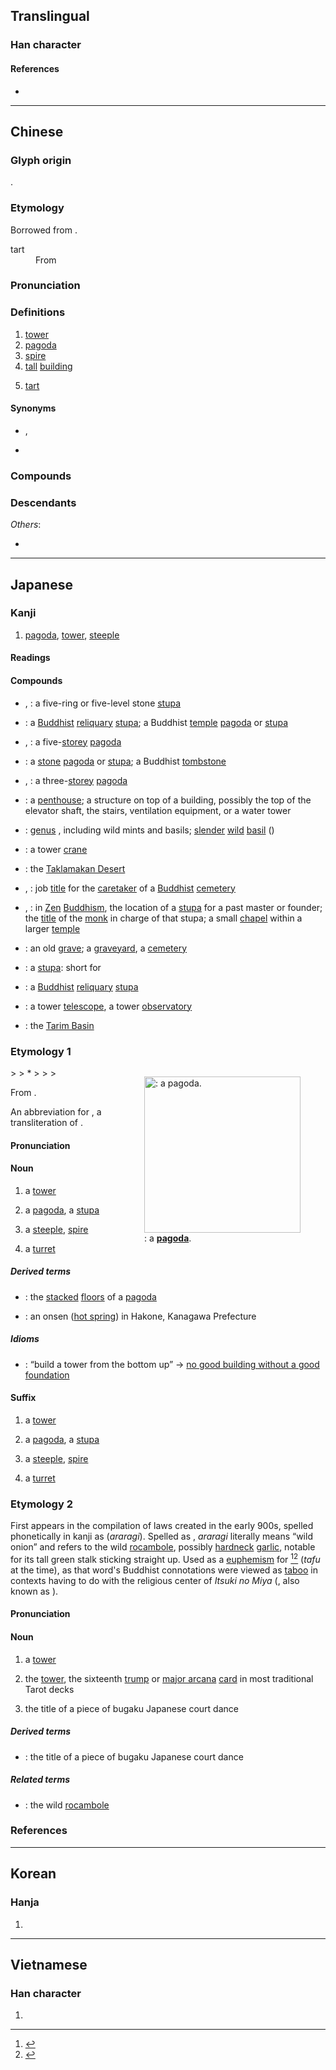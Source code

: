 {{also|墖}}
{{character info/new}}
==Translingual==

===Han character===
{{Han char|rn=32|rad=土|as=10|asj=9|sn=13|snj=12|four=44161|canj=GTOR|ids=⿰土荅}}

====References====
* {{Han ref|kx=0235.140|dkj=05332|dj=0473.070|hdz=10460.060|uh=5854|ud=22612|bh=B6F0|bd=46832}}

----

==Chinese==
{{zh-forms|alt=墖}}

===Glyph origin===
{{Han etym}}
{{Han compound|土|荅|ls=psc|c1=s|c2=p}}.

===Etymology===
Borrowed from {{bor|zh|sa|स्तूप||[[stupa]]}}.
; tart
: From {{bor|zh|en|tart}}

===Pronunciation===
{{zh-pron
|m=tǎ
|ma=Zh-tǎ.oga
|m-s=
|c=taap3
|c-t=
|g=
|h=pfs=thap;gd=tab5
|j=
|mb=tă
|md=ták
|mn=ml:thap/thah
|mn_note=thap - literary; thah - vernacular
|mn-t=tah4
|w=4thaq
|x=
|mc=y
|oc=y
|cat=n
}}

===Definitions===
{{zh-hanzi}}

# [[tower]]
# [[pagoda]]
# [[spire]]
# [[tall]] [[building]]
# {{lb|zh|Taiwan}} [[tart]]

====Synonyms====
* {{sense|pagoda}} {{zh-l|寶塔}}, {{zh-l|佛塔}}
* {{sense|tart}} {{zh-l|撻}}

===Compounds===
{{zh-der|九層塔|保俶塔|保叔塔|倫敦鐵塔|僧塔|毛里塔尼亞|冷水塔|北塔山|千佛塔|半截塔|名標雁塔|塔吉克|塔吉克族|塔吊|塔塔爾|塔塔爾族|塔墩|塔布|塔手綢|塔斯社|塔灰|塔臺|塔里木河|塔非亞酒|塔頭|多寶塔|大雁塔|寶塔|寶塔糖|寶塔線|寶塔菜|寶塔詩|庫穆塔格|打塔墩|托塔天王|方尖塔|東塔宗|比薩斜塔|水塔|水晶塔|炮塔|燈塔|玄祕塔碑|珍珠塔|祭塔|管制塔臺|紀念塔|納骨塔|聚沙成塔|肯塔基州|腦塔|舍利塔|衣缽塔|西塔琴|象牙塔|赤塔|跳傘塔|跳塔輪鍘|通天塔|金字塔|鋪塔|鐘塔|鐵塔|雁塔|雁塔題名|雷峰塔|靈骨塔|青貯塔|骨灰塔|雙峰塔|金塔|塔克拉瑪干|七里塔|塔路|小溪塔|寶塔河|茅塔|紅塔|塔畈}}

===Descendants===
{{CJKV||とう|탑|tháp}}
''Others'':
* {{desc|bor=1|th|ถะ||pagoda}}

{{zh-cat|Elementary|Places of worship|Buildings}}

----

==Japanese==

===Kanji===
{{ja-kanji|grade=c|rs=土10|kyu=墖}}

# [[pagoda]], [[tower]], [[steeple]]

====Readings====
{{ja-readings
|goon=とう<たふ
|kanon=とう<たふ
|kun=てら, おか, あららぎ-
}}

====Compounds====
{{der-top|Compounds}}
* {{ja-r|五%輪 の 石%塔|ご%りん の せき%とう}}, {{ja-r|五%輪 の 塔|ご%りん の とう}}: a five-ring or five-level stone [[stupa]]
* {{ja-r|仏塔|ぶっとう}}: a [[Buddhist]] [[reliquary]] [[stupa]]; a Buddhist [[temple]] [[pagoda]] or [[stupa]]
* {{ja-r|五%重 塔|ご%じゅう の とう}}, {{ja-r|五%重 の 塔|ご%じゅう の とう}}: a five-[[storey]] [[pagoda]]
* {{ja-r|石塔|せきとう}}: a [[stone]] [[pagoda]] or [[stupa]]; a Buddhist [[tombstone]]
* {{ja-r|三%重 塔|さん%じゅう の とう}}, {{ja-r|三%重 の 塔|さん%じゅう の とう}}: a three-[[storey]] [[pagoda]]
* {{ja-r|塔%屋|とう%や}}: a [[penthouse]]; a structure on top of a building, possibly the top of the elevator shaft, the stairs, ventilation equipment, or a water tower
* {{ja-r|塔%花|とう%ばな}}: [[genus]] {{taxlink|Clinopodium|genus|noshow=1}}, including wild mints and basils; [[slender]] [[wild]] [[basil]] ({{taxlink|Clinopodium gracile|species|noshow=1}})
{{der-mid}}
* {{ja-r|塔%型 クレーン|とう%がた クレーン}}: a tower [[crane]]
* {{ja-r|塔克拉瑪%干 砂%漠|^タクラマ%カン さ%ばく}}: the [[Taklamakan Desert]]
* {{ja-r|塔主|たっす}}, {{ja-r|塔司|たっす}}: job [[title]] for the [[caretaker]] of a [[Buddhist]] [[cemetery]]
* {{ja-r|塔%頭|たっ%ちゅう}}, {{ja-r|塔%中|たっ%ちゅう}}: in [[Zen]] [[Buddhism]], the location of a [[stupa]] for a past master or founder; the [[title]] of the [[monk]] in charge of that stupa; a small [[chapel]] within a larger [[temple]]
* {{ja-r|塔頭|たっちょう}}: an old [[grave]]; a [[graveyard]], a [[cemetery]]
* {{ja-r|塔%婆|とう%ば}}: a [[stupa]]: short for {{m|ja|卒塔婆|tr=sotōba}}
* {{ja-r|塔%廟|とう%びょう}}: a [[Buddhist]] [[reliquary]] [[stupa]]
* {{ja-r|塔望%遠鏡|とうぼう%えんきょう}}: a tower [[telescope]], a tower [[observatory]]
* {{ja-r|塔里木|^タリム}}: the [[Tarim Basin]]
{{der-bottom}}

===Etymology 1===
<div style="float:right;">
{{wikipedia|lang=ja}}
{{wikipedia|Pagoda}}
[[File:Chokeiji03s2048.jpg|thumb|250px|{{m|ja|塔}|tr=tō}}: a '''[[pagoda]]'''.]]
</div>
{{IPAchar|/tapu/}} > {{IPAchar|/taɸu/}} > *{{IPAchar|/tawu/}} > {{IPAchar|/tau/}} > {{IPAchar|/tɔː/}} > {{IPAchar|/toː/}}

From {{bor|ja|ltc|sort=とう|-}} {{ltc-l|塔|tower, pagoda, spire}}.

An abbreviation for {{m|ja|卒塔婆|tr=sotoba , sotōba}}, a transliteration of {{der|ja|sort=とう|sa|स्तूप||heap}} .

====Pronunciation====
{{ja-pron|yomi=goon|とう|acc=1|acc_ref=DJR}}

====Noun====
{{ja-noun|とう|hhira=たふ}}

# a [[tower]] {{gl|structure}}
#: {{ja-usex|二つの'''塔'''|^ふたつ の '''^とう'''|{{w|The Two Towers|The Two '''Towers'''}}}}
# {{lb|ja|Buddhism|sort=とう}} a [[pagoda]], a [[stupa]]
# {{lb|ja|Christianity|sort=とう}} a [[steeple]], [[spire]]
# {{lb|ja|of a castle or fortification}} a [[turret]]

=====Derived terms=====
{{der-top}}
* {{ja-r|塔 の 層|とう の こし}}: the [[stacked]] [[floor]]s of a [[pagoda]]
* {{ja-r|塔 ノ 沢 温泉|^とう ノ ^さわ おんせん}}: an onsen ([[hot spring]]) in Hakone, Kanagawa Prefecture
{{der-bottom}}

=====Idioms=====
{{der-top|Idioms}}
* {{ja-r|塔は下から組め|とう は した から くめ}}: “build a tower from the bottom up” → [[no good building without a good foundation]]
{{der-bottom}}

====Suffix====
{{ja-pos|とう|hhira=たふ|suffix}}

# {{qualifier|in general}} a [[tower]]
# {{qualifier|Buddhist}} a [[pagoda]], a [[stupa]]
# {{qualifier|Christian}} a [[steeple]], [[spire]]
# {{qualifier|of a castle or fortification}} a [[turret]]

===Etymology 2===
First appears in the ''{{w|Engishiki}}'' compilation of laws created in the early 900s, spelled phonetically in kanji as {{lang|ja|阿良良伎}} (''araragi''). Spelled as {{m|ja|蘭}}, ''araragi'' literally means “wild onion” and refers to the wild [[rocambole]], possibly [[hardneck]] [[garlic]], notable for its tall green stalk sticking straight up. Used as a [[euphemism]] for {{lang|ja|塔}}<ref name="KDJ">{{R:Kokugo Dai Jiten}}</ref><ref name="DJR">{{R:Daijirin}}</ref> (''tafu'' at the time), as that word's Buddhist connotations were viewed as [[taboo]] in contexts having to do with the religious center of ''Itsuki no Miya'' ({{l|ja|斎宮}}, also known as ''{{w|Saikū}}'').

====Pronunciation====
{{ja-pron|yomi=k|あららぎ}}

====Noun====
{{ja-noun|あららぎ}}

# {{lb|ja|sort=あららぎ|obsolete|euphemism}} a [[tower]]
# {{lb|ja|sort=あららぎ|tarot}} the [[tower]], the sixteenth [[trump]] or [[major arcana]] [[card]] in most traditional Tarot decks
# {{short for|lang=ja|sort=あららぎ|塔舞|tr=Araragimai|nocap=1|dot=:}} the title of a piece of bugaku Japanese court dance

=====Derived terms=====
* {{ja-r|塔%舞|^あららぎ%まい}}: the title of a piece of bugaku Japanese court dance

=====Related terms=====
* {{ja-r|蘭|あららぎ}}: the wild [[rocambole]]

===References===
<references/>

----

==Korean==

===Hanja===
{{ko-hanja|hangeul=[[탑]]|mr=t'ap}}

# {{defn|lang=ko|sort=土10}}

----

==Vietnamese==

===Han character===
{{vi-hantu|[[tháp]], [[thạp]], [[thóp]]|rs=土10}}

# {{defn|lang=vi|sort=土10}}